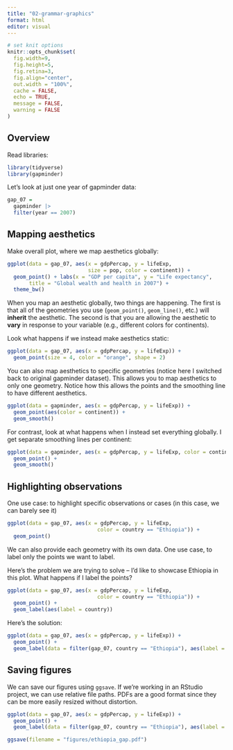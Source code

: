 ```yaml
---
title: "02-grammar-graphics"
format: html
editor: visual
---
```


```r
# set knit options
knitr::opts_chunk$set(
  fig.width=9, 
  fig.height=5, 
  fig.retina=3,
  fig.align="center",
  out.width = "100%",
  cache = FALSE,
  echo = TRUE,
  message = FALSE, 
  warning = FALSE
)

```

## Overview

Read libraries:

```r
library(tidyverse)
library(gapminder)
```

Let's look at just one year of gapminder data:

```r
gap_07 = 
  gapminder |> 
  filter(year == 2007)
```

## Mapping aesthetics

Make overall plot, where we map aesthetics globally:

```r
ggplot(data = gap_07, aes(x = gdpPercap, y = lifeExp, 
                          size = pop, color = continent)) +
  geom_point() + labs(x = "GDP per capita", y = "Life expectancy", 
       title = "Global wealth and health in 2007") +
  theme_bw()
```


When you map an aesthetic globally, two things are happening. The first is that all of the geometries you use (`geom_point()`, `geom_line()`, etc.) will **inherit** the aesthetic. The second is that you are allowing the aesthetic to **vary** in response to your variable (e.g., different colors for continents).




Look what happens if we instead make aesthetics static:

```r
ggplot(data = gap_07, aes(x = gdpPercap, y = lifeExp)) + 
  geom_point(size = 4, color = "orange", shape = 2)
```



You can also map aesthetics to specific geometries (notice here I switched back to original gapminder dataset). This allows you to map aesthetics to only one geometry. Notice how this allows the points and the smoothing line to have different aesthetics. 

```r
ggplot(data = gapminder, aes(x = gdpPercap, y = lifeExp)) + 
  geom_point(aes(color = continent)) +
  geom_smooth()
```



For contrast, look at what happens when I instead set everything globally. I get separate smoothing lines per continent:

```r
ggplot(data = gapminder, aes(x = gdpPercap, y = lifeExp, color = continent)) + 
  geom_point() +
  geom_smooth()
```



## Highlighting observations

One use case: to highlight specific observations or cases (in this case, we can barely see it)

```r
ggplot(data = gap_07, aes(x = gdpPercap, y = lifeExp,
                             color = country == "Ethiopia")) + 
  geom_point()

```

We can also provide each geometry with its own data. One use case, to label only the points we want to label.

Here's the problem we are trying to solve -- I'd like to showcase Ethiopia in this plot. What happens if I label the points?

```r
ggplot(data = gap_07, aes(x = gdpPercap, y = lifeExp,
                             color = country == "Ethiopia")) + 
  geom_point() + 
  geom_label(aes(label = country))
```

Here's the solution:

```r
ggplot(data = gap_07, aes(x = gdpPercap, y = lifeExp)) + 
  geom_point() + 
  geom_label(data = filter(gap_07, country == "Ethiopia"), aes(label = country))
```

## Saving figures

We can save our figures using `ggsave`. If we're working in an RStudio project, we can use relative file paths. PDFs are a good format since they can be more easily resized without distortion.

```r
ggplot(data = gap_07, aes(x = gdpPercap, y = lifeExp)) + 
  geom_point() + 
  geom_label(data = filter(gap_07, country == "Ethiopia"), aes(label = country))

ggsave(filename = "figures/ethiopia_gap.pdf")
```
